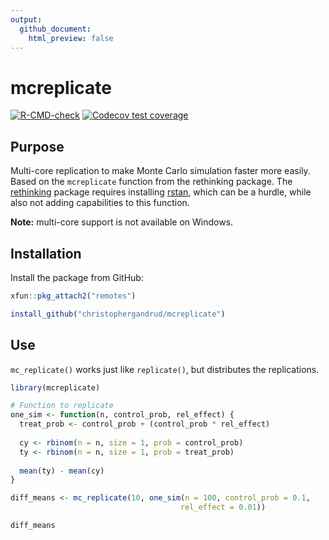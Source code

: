 ```yaml
---
output:
  github_document:
    html_preview: false
---
```


# mcreplicate

<!-- badges: start -->
[![R-CMD-check](https://github.com/christophergandrud/mcreplicate/workflows/R-CMD-check/badge.svg)](https://github.com/christophergandrud/mcreplicate/actions)
[![Codecov test coverage](https://codecov.io/gh/christophergandrud/mcreplicate/branch/main/graph/badge.svg)](https://codecov.io/gh/christophergandrud/mcreplicate?branch=main)
<!-- badges: end -->

## Purpose

Multi-core replication to make Monte Carlo simulation faster more easily.
Based on the `mcreplicate` function from the rethinking package. 
The [rethinking](https://github.com/rmcelreath/rethinking) package requires installing [rstan](https://cran.r-project.org/package=rstan), 
which can be a hurdle, while also not adding capabilities to this function.

**Note:** multi-core support is not available on Windows.

## Installation

Install the package from GitHub:

```r
xfun::pkg_attach2("remotes")

install_github("christophergandrud/mcreplicate")
```

## Use

`mc_replicate()` works just like `replicate()`, but distributes the replications.

```r
library(mcreplicate)

# Function to replicate
one_sim <- function(n, control_prob, rel_effect) {
  treat_prob <- control_prob + (control_prob * rel_effect)
    
  cy <- rbinom(n = n, size = 1, prob = control_prob)
  ty <- rbinom(n = n, size = 1, prob = treat_prob)
  
  mean(ty) - mean(cy)
}

diff_means <- mc_replicate(10, one_sim(n = 100, control_prob = 0.1, 
                                      rel_effect = 0.01))

diff_means
```
